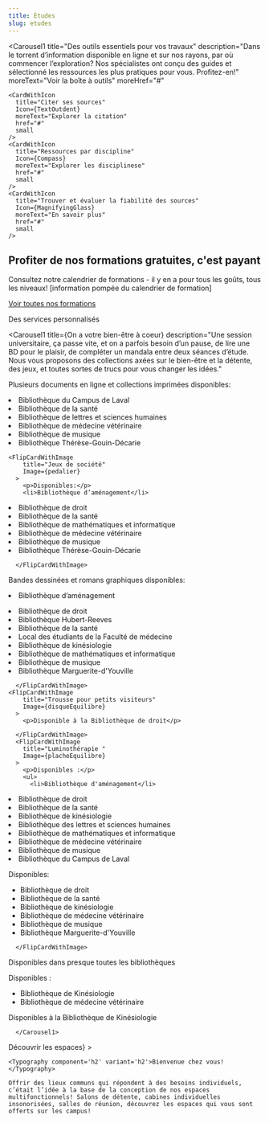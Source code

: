 ```yaml
---
title: Études
slug: etudes
---
```



<SuperHero
  title="On inspire la réussite"
  imageName='etudes'
/>

<Section>

<Carousel1
    title="Des outils essentiels pour vos travaux"
    description="Dans le torrent d’information disponible en ligne et sur nos rayons, par où commencer l’exploration? Nos spécialistes ont conçu des guides et sélectionné les ressources les plus pratiques pour vous. Profitez-en!"
    moreText="Voir la boîte à outils"
    moreHref="#"
  >
    <CardWithIcon
      title="Citer ses sources"
      Icon={TextOutdent}
      moreText="Explorer la citation"
      href="#"
      small
    />
    <CardWithIcon
      title="Ressources par discipline"
      Icon={Compass}
      moreText="Explorer les disciplinese"
      href="#"
      small
    />
    <CardWithIcon
      title="Trouver et évaluer la fiabilité des sources"
      Icon={MagnifyingGlass}
      moreText="En savoir plus"
      href="#"
      small
    />
  </Carousel1>

</Section>

<Section bg='bleu100'>

## Profiter de nos formations gratuites, c'est payant

Consultez notre calendrier de formations - il y en a pour tous les goûts, tous les niveaux! [information pompée du calendrier de formation]

[Voir toutes nos formations]()

</Section>

<Section bg='vertFonce'>

<Typography component="h2" variant="display5"> Des services personnalisés</Typography>


<List>
    <RichListItemWithLink 
      title="Accueil en bibliothèque"
      description="Notre équipe est présente en bibliothèques pour répondre à vos questions sur place - passez nous voir au comptoir!"
      href="#"
    />
    <RichListItemWithLink 
      title="Clavardage"
      description="Même à distance, notre équipe est à un clic pour répondre à vos questions, vous aider à repérer un document, utiliser les ressources des bibliothèques ou vous offrir un soutien informatique."
      href="#"
    />
    <RichListItemWithLink 
      title="Rendez-vous avec nos spécialistes"
      description="Notre équipe propose une formation et un soutien individuels. Approfondissez les notions à votre rythme dans une ambiance accueillante."
      href="#"
    />
    <RichListItemWithLink 
      title="Services pour les cycles supérieurs"
      description="Jumelage avec un bibliothécaire, dépôt dans Papyrus, mise en page dans Word, matinées de rédaction, nous vous proposons une gamme de services pour vous épauler dans votre processus de rédaction."
      href="#"
    />
    <RichListItemWithLink 
      title="Service Accessibilité"
      description="L’accès à la documentation dont vous avez besoin est notre priorité. Profitez également d’un soutien, d’équipements et de logiciels adaptés pour vous accompagner dans votre parcours universitaire."
      href="#"
    />
  </List>

</Section>

<Section>
<Carousel1
    title="Problème informatique? Pas de panique!"
    description="Accès hors campus, authentification, impression, numérisation, prêt d’ordinateurs ou de tablettes; nos comptoirs, nos services et nos spécialistes vous sont accessibles à l’année!"
    moreText="Consulter la documentation sur le proxy"
    moreHref="#"
  >
    <CardWithIcon
      color="rose300"
      title="Accès à distance aux ressources électroniques (PROXY)"
      Icon={Laptop}
      moreText="Consulter la documentation"
      href="#"
      small
    />
    <CardWithIcon
      color="rose300"
      title="Utilisation des outils bureautiques"
      Icon={MicrosoftWordLogo}
      moreText="Consulter la documentation"
      href="#"
      small
    />
    <CardWithIcon
      color="rose300"
      title="Installation et configuration de logiciels"
      Icon={DownloadSimple}
      moreText="Consulter la documentation"
      href="#"
      small
    />
    <CardWithIcon
      color="rose300"
      title="Connexion à distance aux logiciels"
      Icon={Plugs}
      moreText="Consulter la documentation"
      href="#"
      small
    />
  </Carousel1>

</Section>

<Section bg="bleu100">

<Carousel1
    title={<Typography component="h2">On a votre bien-être à coeur</Typography>}
    description="Une session universitaire, ça passe vite, et on a parfois besoin d’un pause, de lire une BD pour le plaisir, de compléter un mandala entre deux séances d’étude. Nous vous proposons des collections axées sur le bien-être et la détente, des jeux, et toutes sortes de trucs pour vous changer les idées."
  >
   <FlipCardWithImage
        title="Collection bien être"
        Image={veloPupitre}
      >
        <p>Plusieurs documents en ligne et collections imprimées disponibles:</p>
        <li>Bibliothèque du Campus de Laval</li>
        <li>Bibliothèque de la santé</li>
        <li>Bibliothèque de lettres et sciences humaines</li>
        <li>Bibliothèque de médecine vétérinaire</li>
        <li>Bibliothèque de musique</li>
        <li>Bibliothèque Thérèse-Gouin-Décarie</li>
      </FlipCardWithImage>

    <FlipCardWithImage
        title="Jeux de société"
        Image={pedalier}
      >
        <p>Disponibles:</p>
        <li>Bibliothèque d’aménagement</li>
<li>Bibliothèque de droit</li>
<li>Bibliothèque de la santé</li>
<li>Bibliothèque de mathématiques et informatique</li>
<li>Bibliothèque de médecine vétérinaire</li>
<li>Bibliothèque de musique</li>
<li>Bibliothèque Thérèse-Gouin-Décarie</li>

      </FlipCardWithImage>
<FlipCardWithImage
        title="Collection détente"
        Image={stationErgo}
      >
        <p>Bandes dessinées et romans graphiques disponibles:</p>
        <li>Bibliothèque d’aménagement</li>
<li>Bibliothèque de droit</li>
<li>Bibliothèque Hubert-Reeves</li>
<li>Bibliothèque de la santé</li>
<li>Local des étudiants de la Faculté de médecine</li>
<li>Bibliothèque de kinésiologie</li>
<li>Bibliothèque de mathématiques et informatique</li>
<li>Bibliothèque de musique</li>
<li>Bibliothèque Marguerite-d'Youville</li>

      </FlipCardWithImage>
    <FlipCardWithImage
        title="Trousse pour petits visiteurs"
        Image={disqueEquilibre}
      >
        <p>Disponible à la Bibliothèque de droit</p>
        
      </FlipCardWithImage>
      <FlipCardWithImage
        title="Luminothérapie "
        Image={placheEquilibre}
      >
        <p>Disponibles :</p>
        <ul>
          <li>Bibliothèque d'aménagement</li>
<li>Bibliothèque de droit</li>
<li>Bibliothèque de la santé</li>
<li>Bibliothèque de kinésiologie</li>
<li>Bibliothèque des lettres et sciences humaines</li>
<li>Bibliothèque de mathématiques et informatique</li>
<li>Bibliothèque de médecine vétérinaire</li>
<li>Bibliothèque de musique</li>
<li>Bibliothèque du Campus de Laval</li>
        </ul>
      </FlipCardWithImage>

<FlipCardWithImage
        title="Coloriage et mandalas"
        Image={tableAjustable}
      >
        <p>Disponibles:</p>
                <ul>

<li>Bibliothèque de droit</li>
<li>Bibliothèque de la santé</li>
<li>Bibliothèque de kinésiologie</li>
<li>Bibliothèque de médecine vétérinaire</li>
<li>Bibliothèque de musique</li>
<li>Bibliothèque Marguerite-d'Youville</li>
        </ul>

      </FlipCardWithImage>
<FlipCardWithImage
        title="Espaces de relaxation"
        Image={tapisFatigue}
      >
      <p>Disponibles dans presque toutes les bibliothèques</p>
      </FlipCardWithImage>
            
<FlipCardWithImage
        title="Cocon de micro-sieste"
        Image={salleDoctorat}
      >
      <p>Disponibles :</p>
    <ul>
    <li>Bibliothèque de Kinésiologie</li> 
    <li>Bibliothèque de médecine vétérinaire</li> 
    </ul>
      </FlipCardWithImage>
          
<FlipCardWithImage
        title="Casse-tête"
        Image={salleDoctorat}
      >
      <p>Disponibles à la Bibliothèque de Kinésiologie</p>
      </FlipCardWithImage>

      </Carousel1>
</Section>

<Section>
  <HeroWithImage
    Image={imageBienvenue}
    footer={<Button primary href='../espaces/'>Découvrir les espaces</Button>}
  >

    <Typography component='h2' variant='h2'>Bienvenue chez vous!</Typography>

    Offrir des lieux communs qui répondent à des besoins individuels, c’était l’idée à la base de la conception de nos espaces multifonctionnels! Salons de détente, cabines individuelles insonorisées, salles de réunion, découvrez les espaces qui vous sont offerts sur les campus!

  </HeroWithImage>
</Section>

